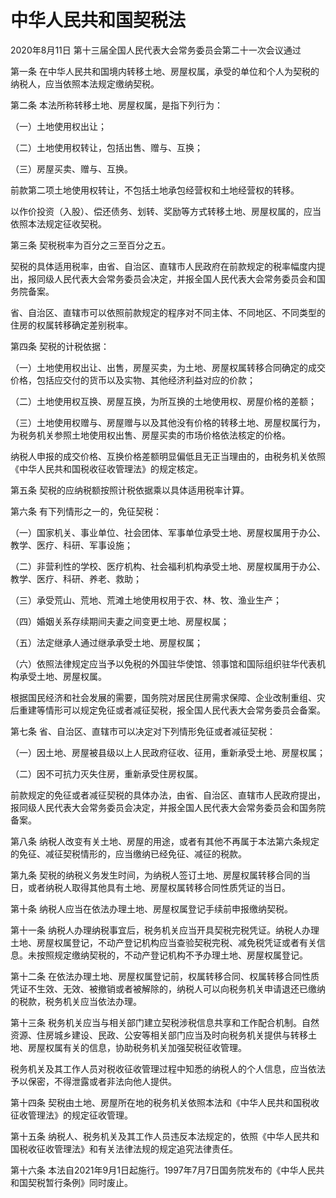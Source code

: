 # 中华人民共和国契税法

2020年8月11日 第十三届全国人民代表大会常务委员会第二十一次会议通过

  

第一条 在中华人民共和国境内转移土地、房屋权属，承受的单位和个人为契税的纳税人，应当依照本法规定缴纳契税。

第二条 本法所称转移土地、房屋权属，是指下列行为：

（一）土地使用权出让；

（二）土地使用权转让，包括出售、赠与、互换；

（三）房屋买卖、赠与、互换。

前款第二项土地使用权转让，不包括土地承包经营权和土地经营权的转移。

以作价投资（入股）、偿还债务、划转、奖励等方式转移土地、房屋权属的，应当依照本法规定征收契税。

第三条 契税税率为百分之三至百分之五。

契税的具体适用税率，由省、自治区、直辖市人民政府在前款规定的税率幅度内提出，报同级人民代表大会常务委员会决定，并报全国人民代表大会常务委员会和国务院备案。

省、自治区、直辖市可以依照前款规定的程序对不同主体、不同地区、不同类型的住房的权属转移确定差别税率。

第四条 契税的计税依据：

（一）土地使用权出让、出售，房屋买卖，为土地、房屋权属转移合同确定的成交价格，包括应交付的货币以及实物、其他经济利益对应的价款；

（二）土地使用权互换、房屋互换，为所互换的土地使用权、房屋价格的差额；

（三）土地使用权赠与、房屋赠与以及其他没有价格的转移土地、房屋权属行为，为税务机关参照土地使用权出售、房屋买卖的市场价格依法核定的价格。

纳税人申报的成交价格、互换价格差额明显偏低且无正当理由的，由税务机关依照《中华人民共和国税收征收管理法》的规定核定。

第五条 契税的应纳税额按照计税依据乘以具体适用税率计算。

第六条 有下列情形之一的，免征契税：

（一）国家机关、事业单位、社会团体、军事单位承受土地、房屋权属用于办公、教学、医疗、科研、军事设施；

（二）非营利性的学校、医疗机构、社会福利机构承受土地、房屋权属用于办公、教学、医疗、科研、养老、救助；

（三）承受荒山、荒地、荒滩土地使用权用于农、林、牧、渔业生产；

（四）婚姻关系存续期间夫妻之间变更土地、房屋权属；

（五）法定继承人通过继承承受土地、房屋权属；

（六）依照法律规定应当予以免税的外国驻华使馆、领事馆和国际组织驻华代表机构承受土地、房屋权属。

根据国民经济和社会发展的需要，国务院对居民住房需求保障、企业改制重组、灾后重建等情形可以规定免征或者减征契税，报全国人民代表大会常务委员会备案。

第七条 省、自治区、直辖市可以决定对下列情形免征或者减征契税：

（一）因土地、房屋被县级以上人民政府征收、征用，重新承受土地、房屋权属；

（二）因不可抗力灭失住房，重新承受住房权属。

前款规定的免征或者减征契税的具体办法，由省、自治区、直辖市人民政府提出，报同级人民代表大会常务委员会决定，并报全国人民代表大会常务委员会和国务院备案。

第八条 纳税人改变有关土地、房屋的用途，或者有其他不再属于本法第六条规定的免征、减征契税情形的，应当缴纳已经免征、减征的税款。

第九条 契税的纳税义务发生时间，为纳税人签订土地、房屋权属转移合同的当日，或者纳税人取得其他具有土地、房屋权属转移合同性质凭证的当日。

第十条 纳税人应当在依法办理土地、房屋权属登记手续前申报缴纳契税。

第十一条 纳税人办理纳税事宜后，税务机关应当开具契税完税凭证。纳税人办理土地、房屋权属登记，不动产登记机构应当查验契税完税、减免税凭证或者有关信息。未按照规定缴纳契税的，不动产登记机构不予办理土地、房屋权属登记。

第十二条 在依法办理土地、房屋权属登记前，权属转移合同、权属转移合同性质凭证不生效、无效、被撤销或者被解除的，纳税人可以向税务机关申请退还已缴纳的税款，税务机关应当依法办理。

第十三条 税务机关应当与相关部门建立契税涉税信息共享和工作配合机制。自然资源、住房城乡建设、民政、公安等相关部门应当及时向税务机关提供与转移土地、房屋权属有关的信息，协助税务机关加强契税征收管理。

税务机关及其工作人员对税收征收管理过程中知悉的纳税人的个人信息，应当依法予以保密，不得泄露或者非法向他人提供。

第十四条 契税由土地、房屋所在地的税务机关依照本法和《中华人民共和国税收征收管理法》的规定征收管理。

第十五条 纳税人、税务机关及其工作人员违反本法规定的，依照《中华人民共和国税收征收管理法》和有关法律法规的规定追究法律责任。

第十六条 本法自2021年9月1日起施行。1997年7月7日国务院发布的《中华人民共和国契税暂行条例》同时废止。